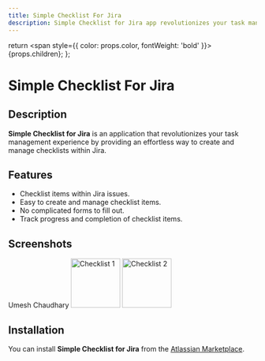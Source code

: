 ```yaml
---
title: Simple Checklist For Jira
description: Simple Checklist for Jira app revolutionizes your task management experience by providing an effortless way to create and manage checklists within Jira.
---
```


  return <span style={{ color: props.color, fontWeight: 'bold' }}>{props.children}</span>;
};


# Simple Checklist For Jira

## Description

**Simple Checklist for Jira** is an application that revolutionizes your task management experience by providing an effortless way to create and manage checklists within Jira.

## Features

- Checklist items within Jira issues.
- Easy to create and manage checklist items.
- No complicated forms to fill out.
- Track progress and completion of checklist items.

## Screenshots

<BoldText>Umesh Chaudhary</BoldText>
<Image src="https://nizukshya.com/simple-checklist/app-checklist.jpg" alt="Checklist 1" width="100" height="100" caption="Screenshot 1" />
<Image src="https://nizukshya.com/simple-checklist/app-checklist-2.png" alt="Checklist 2" width="100" height="100" caption="Screenshot 2 " />

## Installation

You can install **Simple Checklist for Jira** from the [Atlassian Marketplace](https://marketplace.atlassian.com/apps/1231675/simple-checklist-for-jira?hosting=cloud&tab=overview).

